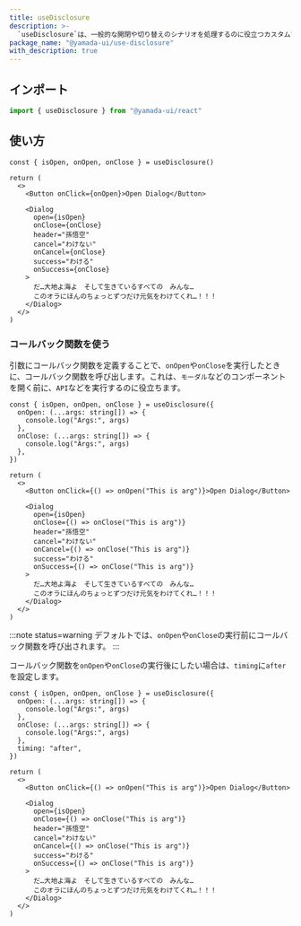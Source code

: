 ```yaml
---
title: useDisclosure
description: >-
  `useDisclosure`は、一般的な開閉や切り替えのシナリオを処理するのに役立つカスタムフックです。`Modal`、`Dialog`、`Drawer`などのコンポーネントを制御するために使用できます。
package_name: "@yamada-ui/use-disclosure"
with_description: true
---
```


## インポート

```ts
import { useDisclosure } from "@yamada-ui/react"
```

## 使い方

```tsx functional=true
const { isOpen, onOpen, onClose } = useDisclosure()

return (
  <>
    <Button onClick={onOpen}>Open Dialog</Button>

    <Dialog
      open={isOpen}
      onClose={onClose}
      header="孫悟空"
      cancel="わけない"
      onCancel={onClose}
      success="わける"
      onSuccess={onClose}
    >
      だ…大地よ海よ　そして生きているすべての　みんな…
      このオラにほんのちょっとずつだけ元気をわけてくれ…！！！
    </Dialog>
  </>
)
```

### コールバック関数を使う

引数にコールバック関数を定義することで、`onOpen`や`onClose`を実行したときに、コールバック関数を呼び出します。これは、`モーダル`などのコンポーネントを開く前に、`API`などを実行するのに役立ちます。

```tsx functional=true
const { isOpen, onOpen, onClose } = useDisclosure({
  onOpen: (...args: string[]) => {
    console.log("Args:", args)
  },
  onClose: (...args: string[]) => {
    console.log("Args:", args)
  },
})

return (
  <>
    <Button onClick={() => onOpen("This is arg")}>Open Dialog</Button>

    <Dialog
      open={isOpen}
      onClose={() => onClose("This is arg")}
      header="孫悟空"
      cancel="わけない"
      onCancel={() => onClose("This is arg")}
      success="わける"
      onSuccess={() => onClose("This is arg")}
    >
      だ…大地よ海よ　そして生きているすべての　みんな…
      このオラにほんのちょっとずつだけ元気をわけてくれ…！！！
    </Dialog>
  </>
)
```

:::note status=warning
デフォルトでは、`onOpen`や`onClose`の実行前にコールバック関数を呼び出されます。
:::

コールバック関数を`onOpen`や`onClose`の実行後にしたい場合は、`timing`に`after`を設定します。

```tsx functional=true
const { isOpen, onOpen, onClose } = useDisclosure({
  onOpen: (...args: string[]) => {
    console.log("Args:", args)
  },
  onClose: (...args: string[]) => {
    console.log("Args:", args)
  },
  timing: "after",
})

return (
  <>
    <Button onClick={() => onOpen("This is arg")}>Open Dialog</Button>

    <Dialog
      open={isOpen}
      onClose={() => onClose("This is arg")}
      header="孫悟空"
      cancel="わけない"
      onCancel={() => onClose("This is arg")}
      success="わける"
      onSuccess={() => onClose("This is arg")}
    >
      だ…大地よ海よ　そして生きているすべての　みんな…
      このオラにほんのちょっとずつだけ元気をわけてくれ…！！！
    </Dialog>
  </>
)
```
